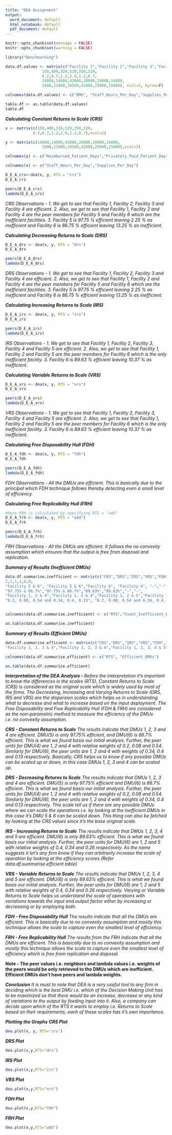 ```yaml
---
title: "DEA Assignment"
output:
  word_document: default
  html_notebook: default
  pdf_document: default
---
```


```r
knitr::opts_chunk$set(message = FALSE)
knitr::opts_chunk$set(warning = FALSE)
```

```r
library("Benchmarking")
```
```r
data.df.values <- matrix(c("Facility 1","Facility 2","Facility 3","Facility 4","Facility 5", "Facility 6",
                150,400,320,520,350,320,
                0.2,0.7,1.2,2.0,1.2,0.7,
                14000,14000,42000,28000,19000,14000,
                3500,21000,10500,42000,25000,15000), ncol=5, byrow=F)

colnames(data.df.values) <- c("DMU", "Staff_Hours_Per_Day","Supplies_Per_Day","Reimbursed_Patient_Days","Privately_Paid_Patient_Days")

table.df <- as.table(data.df.values)
table.df
```

***Calculating Constant Returns to Scale (CRS)***
```r
x <- matrix(c(150,400,320,520,350,320,
            0.2,0.7,1.2,2.0,1.2,0.7),ncol=2)

y <- matrix(c(14000,14000,42000,28000,19000,14000,
                3500,21000,10500,42000,25000,15000),ncol=2)

colnames(y) <- c("Reimbursed_Patient_Days","Privately_Paid_Patient_Days")

colnames(x) <- c("Staff_Hours_Per_Day","Supplies_Per_Day")

D_E_A_crs<-dea(x, y, RTS = "crs")
D_E_A_crs

peers(D_E_A_crs)
lambda(D_E_A_crs)
```
*CRS Observations -* 
\newline
*1. We get to see that Facility 1, Facility 2, Facility 3  and Facility 4 are efficient.*
\newline
*2. Also, we get to see that Facility 1, Facility 2 and Facility 4 are the peer members for Facility 5 and Facility 6 which are the inefficient facilities.*
\newline
*3. Facility 5 is 97.75 % efficient leaving 2.25 % as inefficient and Facility 6 is 86.75 % efficient leaving 13.25 % as inefficient.*
\newline

***Calculating Decreasing Returns to Scale (DRS)***
```r
D_E_A_drs <- dea(x, y, RTS = "drs")
D_E_A_drs

peers(D_E_A_drs)
lambda(D_E_A_drs)
```
*DRS Observations -* 
\newline
*1. We get to see that Facility 1, Facility 2, Facility 3  and Facility 4 are efficient.*
\newline
*2. Also, we get to see that Facility 1, Facility 2 and Facility 4 are the peer members for Facility 5 and Facility 6 which are the inefficient facilities.*
\newline
*3. Facility 5 is 97.75 % efficient leaving 2.25 % as inefficient and Facility 6 is 86.75 % efficient leaving 13.25 % as inefficient.*
\newline


***Calculating Increasing Returns to Scale (IRS)***
```r
D_E_A_irs <- dea(x, y, RTS = "irs")
D_E_A_irs

peers(D_E_A_irs)
lambda(D_E_A_irs)
```
*IRS Observations -* 
\newline
*1. We get to see that Facility 1, Facility 2, Facility 3, Facility 4 and Facility 5 are efficient.*
\newline
*2. Also, we get to see that Facility 1, Facility 2 and Facility 5 are the peer members for Facility 6 which is the only inefficient facility.*
\newline
*3. Facility 6 is 89.63 % efficient leaving 10.37 % as inefficient.*
\newline

***Calculating Variable Returns to Scale (VRS)***
```r
D_E_A_vrs <- dea(x, y, RTS = "vrs")
D_E_A_vrs

peers(D_E_A_vrs)
lambda(D_E_A_vrs)
```
*VRS Observations -* 
\newline
*1. We get to see that Facility 1, Facility 2, Facility 3, Facility 4 and Facility 5 are efficient.*
\newline
*2. Also, we get to see that Facility 1, Facility 2 and Facility 5 are the peer members for Facility 6 which is the only inefficient facility.*
\newline
*3. Facility 6 is 89.63 % efficient leaving 10.37 % as inefficient.*
\newline

***Calculating Free Disposability Hull (FDH)***
```r
D_E_A_fdh <- dea(x, y, RTS = "fdh")
D_E_A_fdh

peers(D_E_A_fdh)
lambda(D_E_A_fdh)
```
*FDH Observations -* 
\newline
*All the DMUs are efficient. This is basically due to the principal which FDH technique follows thereby detecting even a small level of efficiency.*
\newline

***Calculating Free Replicability Hull (FRH)***
```r
#here FRH is calculated by specifying RTS = "add"
D_E_A_frh <- dea(x, y, RTS = "add")
D_E_A_frh

peers(D_E_A_frh)
lambda(D_E_A_frh)
```
*FRH Observations -* 
\newline
*All the DMUs are efficient. It follows the no convexity assumption which ensures that the output is free from disposal and replication.*
\newline

***Summary of Results (Inefficient DMUs)***
```r
data.df.summarise.inefficient <- matrix(c("CRS","DRS","IRS","VRS","FDH","FRH",
2,2,1,1,0,0,
"Facility 5 & 6", "Facility 5 & 6","Facility 6", "Facility 6", "-","-",
"97.75% & 86.7%","97.75% & 86.7%","89.63%","89.63%","-","-",
"Facility 1, 2 & 4","Facility 1, 2 & 4","Facility 1, 2 & 5","Facility 1, 2 & 5","-","-",
"0.2, 0.08, 0.54 and 0.34, 0.4, 0.13", "0.2, 0.08, 0.54 and 0.34, 0.4, 0.13", "0.4, 0.34 and 0.26", "0.4, 0.34 and 0.26", "-","-"),ncol=6,byrow=F)


colnames(data.df.summarise.inefficient) <- c("RTS","Count_Inefficient_DMUs","Name_DMUs","%_Inefficiency","Peers","Lambda")

as.table(data.df.summarise.inefficient)
```
***Summary of Results (Efficient DMUs)***
```r
data.df.summarise.efficient <- matrix(c("CRS","DRS","IRS","VRS","FDH","FRH",
"Facility 1, 2, 3 & 4","Facility 1, 2, 3 & 4","Facility 1, 2, 3, 4 & 5", "Facility 1, 2, 3, 4 & 5", "All DMUs", "All DMUs"), ncol = 2, byrow=F)

colnames(data.df.summarise.efficient) <- c("RTS", "Efficient_DMUs")

as.table(data.df.summarise.efficient)
```
***Interpretation of the DEA Analysis - ***
\newline
*Before the interpretation it's important to know the differences in the scales (RTS),*
\newline
*Constant Returns to Scale (CRS) is considered as the original scale which is widely used by most of the firms.*
\newline
*The Decreasing, Increasing and Varying Returns to Scale (DRS, IRS and VRS) are the dispersion scales which helps us in understanding what to decrease and what to increase based on the input deployment.*
\newline
*The Free Disposability and Free Replicability Hull (FDH & FRH) are considered as the non-parametric method to measure the efficiency of the DMUs i.e. no convexity assumption.*
\newline

***CRS - Constant Returns to Scale***
\newline
*The results indicate that DMUs 1, 2, 3 and 4 are efficient. DMU(5) is only 97.75% efficient, and DMU(6) is 86.7% efficient. This is what we found basis our initial analysis. Further, the peer units for DMU(4) are 1, 2 and 4 with relative weights of 0.2, 0.08 and 0.54. Similarly for DMU(6), the peer units are 1, 2 and 4 with weights of 0.34, 0.4 and 0.13 respectively.*
\newline
*Basically, CRS helps us to know if any possible DMUs can be scaled up or down, in this case DMUs 1, 2, 3 and 4 can be scaled up. *
\newline

***DRS - Decreasing Returns to Scale***
\newline
*The results indicate that DMUs 1, 2, 3 and 4 are efficient. DMU(5) is only 97.75% efficient and DMU(6) is 86.7% efficient. This is what we found basis our initial analysis. Further, the peer units for DMU(4) are 1, 2 and 4 with relative weights of 0.2, 0.08 and 0.54. Similarly for DMU(6), the peer units are 1, 2 and 4 with weights of 0.34, 0.4 and 0.13 respectively.*
\newline
*This scale tell us if there are any possible DMUs where we can scale the operations i.e. by looking at the inefficient DMUs in this case it's DMU 5 & 6 can be scaled down. This thing can also be fetched by looking at the CRS values since it's the base original scale.*
\newline

***IRS - Increasing Returns to Scale***
\newline
*The results indicate that DMUs 1, 2, 3, 4 and 5 are efficient. DMU(6) is only 89.63% efficient. This is what we found basis our initial analysis. Further, the peer units for DMU(6) are 1, 2 and 5 with relative weights of 0.4, 0.34 and 0.26 respectively.*
\newline
*As the name suggests it let's any firm know if they can arbitrarily increase the scale of operation by looking at the efficiency scores.(Refer data.df.summarise.efficient table)*
\newline

***VRS - Variable Returns to Scale***
\newline
*The results indicate that DMUs 1, 2, 3, 4 and 5 are efficient. DMU(6) is only 89.63% efficient. This is what we found basis our initial analysis. Further, the peer units for DMU(6) are 1, 2 and 5 with relative weights of 0.4, 0.34 and 0.26 respectively.*
\newline
*Varying or Variable Returns to Scale helps us understand the scale of operations with variations towards the input and output factor either by increasing or decreasing or by employing both.*
\newline

***FDH - Free Disposability Hull***
\newline
*The results indicate that all the DMUs are efficient. This is basically due to no convexity assumption and mostly this technique allows the scale to capture even the smallest level of efficiency.*
\newline

***FRH - Free Replicability Hull***
\newline
*The results from the FRH indicate that all the DMUs are efficient. This is basically due to no convexity assumption and mostly this technique allows the scale to capture even the smallest level of efficiency which is free from replication and disposal.*
\newline

**Note - The peer values i.e. neighbors and lambda values i.e. weights of the peers would be only retrieved to the DMUs which are inefficient. Efficient DMUs don't have peers and lambda weights.**
\newline

***Conclusion***
\newline
*It is must to note that DEA is a very useful tool to any firm in deciding which is the best DMU i.e. which of the Decision Making Unit has to be maximized so that there would be an increase, decrease or any kind of variations to the output by feeding input into it.* 
\newline
*Also, a company can decide upon which of the RTS it wants to employ i.e. Returns to Scale based on their requirements, each of these scales has it's own importance.*
\newline

***Plotting the Graphs***
\newline
***CRS Plot***
```r
dea.plot(x, y, RTS='crs')
```

***DRS Plot***
```r
dea.plot(x,y,RTS="drs") 
```

***IRS Plot***
```r
dea.plot(x,y,RTS="irs")
```

***VRS Plot***
```r
dea.plot(x,y,RTS="vrs")
```

***FDH Plot***
```r
dea.plot(x,y,RTS="fdh")
```

***FRH Plot***
```r
dea.plot(x,y,RTS="add")
```

